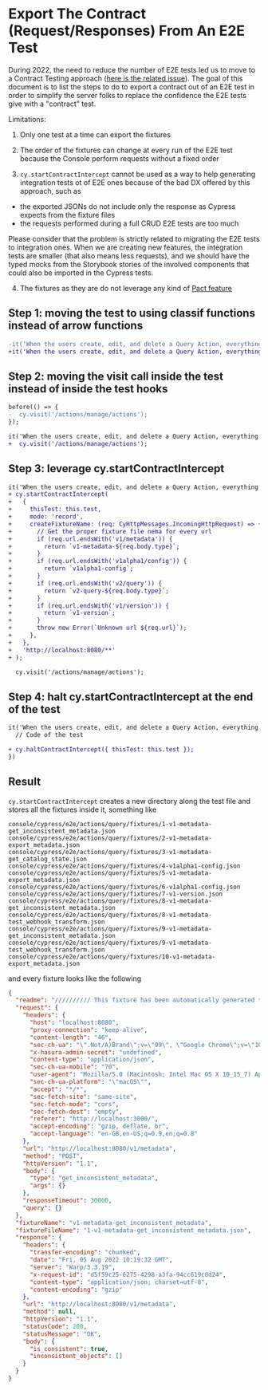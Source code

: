 
<Meta title="Dev/Testing/6. Export the Contract (request and responses) from an E2E test" />

# Export The Contract (Request/Responses) From An E2E Test

During 2022, the need to reduce the number of E2E tests led us to move to a Contract Testing approach ([here is the related issue](https://github.com/hasura/graphql-engine-mono/issues/4601)). The goal of this document is to list the steps to do to export a contract out of an E2E test in order to simplify the server folks to replace the confidence the E2E tests give with a "contract" test.

Limitations:

1. Only one test at a time can export the fixtures

2. The order of the fixtures can change at every run of the E2E test because the Console perform requests without a fixed order

3. `cy.startContractIntercept` cannot be used as a way to help generating integration tests ot of E2E ones because of the bad DX offered by this approach, such as

- the exported JSONs do not include only the response as Cypress expects from the fixture files
- the requests performed during a full CRUD E2E tests are too much

Please consider that the problem is strictly related to migrating the E2E tests to integration ones. When we are creating new features, the integration tests are smaller (that also means less requests), and we should have the typed mocks from the Storybook stories of the involved components that could also be imported in the Cypress tests.

4. The fixtures as they are do not leverage any kind of [Pact feature](https://github.com/pact-foundation/pact-specification/tree/version-3)

## Step 1: moving the test to using classif functions instead of arrow functions

```diff
-it('When the users create, edit, and delete a Query Action, everything should work', () => {
+it('When the users create, edit, and delete a Query Action, everything should work', function () {
```

## Step 2: moving the visit call inside the test instead of inside the test hooks

```diff
before(() => {
-  cy.visit('/actions/manage/actions');
});

it('When the users create, edit, and delete a Query Action, everything should work', function () {
+  cy.visit('/actions/manage/actions');
```

## Step 3: leverage cy.startContractIntercept

```diff
it('When the users create, edit, and delete a Query Action, everything should work', function () {
+ cy.startContractIntercept(
+   {
+     thisTest: this.test,
+     mode: 'record',
+     createFixtureName: (req: CyHttpMessages.IncomingHttpRequest) => {
+       // Get the proper fixture file nema for every url
+       if (req.url.endsWith('v1/metadata')) {
+         return `v1-metadata-${req.body.type}`;
+       }
+       if (req.url.endsWith('v1alpha1/config')) {
+         return `v1alpha1-config`;
+       }
+       if (req.url.endsWith('v2/query')) {
+         return `v2-query-${req.body.type}`;
+       }
+       if (req.url.endsWith('v1/version')) {
+         return `v1-version`;
+       }
+       throw new Error(`Unknown url ${req.url}`);
+     },
+   },
+   'http://localhost:8080/**'
+ );

  cy.visit('/actions/manage/actions');
```

## Step 4: halt cy.startContractIntercept at the end of the test

```diff
it('When the users create, edit, and delete a Query Action, everything should work', function () {
  // Code of the test

+ cy.haltContractIntercept({ thisTest: this.test });
})
```

## Result

`cy.startContractIntercept` creates a new directory along the test file and stores all the fixtures inside it, something like

```
console/cypress/e2e/actions/query/fixtures/1-v1-metadata-get_inconsistent_metadata.json
console/cypress/e2e/actions/query/fixtures/2-v1-metadata-export_metadata.json
console/cypress/e2e/actions/query/fixtures/3-v1-metadata-get_catalog_state.json
console/cypress/e2e/actions/query/fixtures/4-v1alpha1-config.json
console/cypress/e2e/actions/query/fixtures/5-v1-metadata-export_metadata.json
console/cypress/e2e/actions/query/fixtures/6-v1alpha1-config.json
console/cypress/e2e/actions/query/fixtures/7-v1-version.json
console/cypress/e2e/actions/query/fixtures/8-v1-metadata-get_inconsistent_metadata.json
console/cypress/e2e/actions/query/fixtures/8-v1-metadata-test_webhook_transform.json
console/cypress/e2e/actions/query/fixtures/9-v1-metadata-get_inconsistent_metadata.json
console/cypress/e2e/actions/query/fixtures/9-v1-metadata-test_webhook_transform.json
console/cypress/e2e/actions/query/fixtures/10-v1-metadata-export_metadata.json
```

and every fixture looks like the following

```json
{
  "readme": "////////// This fixture has been automatically generated through cy.startContractIntercept //////////",
  "request": {
    "headers": {
      "host": "localhost:8080",
      "proxy-connection": "keep-alive",
      "content-length": "46",
      "sec-ch-ua": "\".Not/A)Brand\";v=\"99\", \"Google Chrome\";v=\"103\", \"Chromium\";v=\"103\"",
      "x-hasura-admin-secret": "undefined",
      "content-type": "application/json",
      "sec-ch-ua-mobile": "?0",
      "user-agent": "Mozilla/5.0 (Macintosh; Intel Mac OS X 10_15_7) AppleWebKit/537.36 (KHTML, like Gecko) Chrome/103.0.0.0 Safari/537.36",
      "sec-ch-ua-platform": "\"macOS\"",
      "accept": "*/*",
      "sec-fetch-site": "same-site",
      "sec-fetch-mode": "cors",
      "sec-fetch-dest": "empty",
      "referer": "http://localhost:3000/",
      "accept-encoding": "gzip, deflate, br",
      "accept-language": "en-GB,en-US;q=0.9,en;q=0.8"
    },
    "url": "http://localhost:8080/v1/metadata",
    "method": "POST",
    "httpVersion": "1.1",
    "body": {
      "type": "get_inconsistent_metadata",
      "args": {}
    },
    "responseTimeout": 30000,
    "query": {}
  },
  "fixtureName": "v1-metadata-get_inconsistent_metadata",
  "fixtureFileName": "1-v1-metadata-get_inconsistent_metadata.json",
  "response": {
    "headers": {
      "transfer-encoding": "chunked",
      "date": "Fri, 05 Aug 2022 10:19:32 GMT",
      "server": "Warp/3.3.19",
      "x-request-id": "d5f59c25-6275-4298-a3fa-94cc619c0d24",
      "content-type": "application/json; charset=utf-8",
      "content-encoding": "gzip"
    },
    "url": "http://localhost:8080/v1/metadata",
    "method": null,
    "httpVersion": "1.1",
    "statusCode": 200,
    "statusMessage": "OK",
    "body": {
      "is_consistent": true,
      "inconsistent_objects": []
    }
  }
}
```

